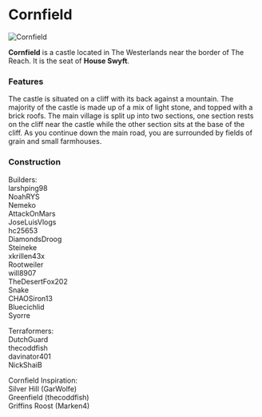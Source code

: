 

# Cornfield

<Image src="https://cdn.sanity.io/images/1as7cn02/production/170b9bcea7c3cdd429271e283beac49456ebf893-1920x1018.png?w=976&h=350&fit=crop&crop=center&auto=format" alt="Cornfield" width={976} height={350}  />

<ProjectDetails
  floatRight
  region="Westerlands"
  house="House Swyft"
  type="Castle"
  status="Completed"
  warp="/warp cornfield"
  projectLead="BantyRooster"
  dateStarted="December 15, 2012"
  dateCompleted="December 15, 2012"
/>

**Cornfield** is a castle located in The Westerlands near the border of The Reach. It is the seat of **House Swyft**.

### Features

The castle is situated on a cliff with its back against a mountain. The majority of the castle is made up of a mix of light stone, and topped with a brick roofs. The main village is split up into two sections, one section rests on the cliff near the castle while the other section sits at the base of the cliff. As you continue down the main road, you are surrounded by fields of grain and small farmhouses.  


### Construction

Builders:  
larshping98  
NoahRYS  
Nemeko  
AttackOnMars  
JoseLuisVlogs  
hc25653  
DiamondsDroog  
Steineke  
xkrillen43x  
Rootweiler  
will8907  
TheDesertFox202  
Snake  
CHAOSiron13  
Bluecichlid  
Syorre  
  
Terraformers:  
DutchGuard  
thecoddfish  
davinator401  
NickShaiB  
  
Cornfield Inspiration:  
Silver Hill (GarWolfe)  
Greenfield (thecoddfish)  
Griffins Roost (Marken4)